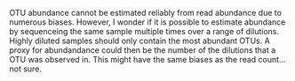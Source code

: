 OTU abundance cannot be estimated reliably from read abundance due to numerous biases. 
However, I wonder if it is possible to estimate abundance by sequenceing the same sample multiple times over a range of dilutions. 
Highly diluted samples should only contain the most abundant OTUs. 
A proxy for abundandance could then be the number of the dilutions that a OTU was observed in. 
This might have the same biases as the read count... not sure. 
